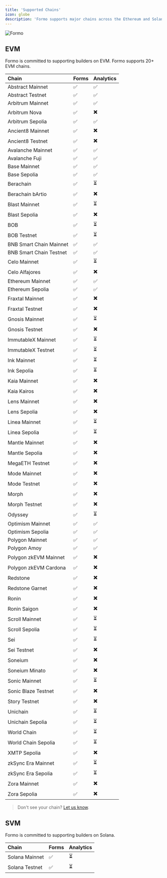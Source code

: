```yaml
---
title: 'Supported Chains'
icon: globe
description: 'Formo supports major chains across the Ethereum and Solana ecosystems.'
---
```


<Frame>
  <img src="/images/intro4.png" alt="Formo" />
</Frame>

## EVM

Formo is committed to supporting builders on EVM. Formo supports 20+ EVM chains.

| Chain                     | Forms | Analytics |
|:--------------------------|:------|:---------|
| Abstract Mainnet          | ✅    | ✅        |
| Abstract Testnet          | ✅    | ✅        |
| Arbitrum Mainnet          | ✅    | ✅        |
| Arbitrum Nova             | ✅    | ✖️          |
| Arbitrum Sepolia          | ✅    | ✅        |
| Ancient8 Mainnet          | ✅    | ✖️          |
| Ancient8 Testnet          | ✅    | ✖️          |
| Avalanche Mainnet         | ✅    | ✅          |
| Avalanche Fuji            | ✅    | ✅          |
| Base Mainnet              | ✅    | ✅        |
| Base Sepolia              | ✅    | ✅        |
| Berachain                 | ✅    | ⏳          |
| Berachain bArtio          | ✅    | ✖️          |
| Blast Mainnet             | ✅    | ⏳          |
| Blast Sepolia             | ✅    | ✖️          |
| BOB                       | ✅    | ⏳          |
| BOB Testnet               | ✅    | ⏳          |
| BNB Smart Chain Mainnet   | ✅    | ✅        |
| BNB Smart Chain Testnet   | ✅    | ✅        |
| Celo Mainnet              | ✅    | ⏳          |
| Celo Alfajores            | ✅    | ✖️          |
| Ethereum Mainnet          | ✅    | ✅        |
| Ethereum Sepolia          | ✅    | ✅        |
| Fraxtal Mainnet           | ✅    |  ✖️         |
| Fraxtal Testnet           | ✅    |  ✖️         |
| Gnosis Mainnet            | ✅    |  ⏳         |
| Gnosis Testnet            | ✅    |  ✖️        |
| ImmutableX Mainnet        | ✅    |  ⏳         |
| ImmutableX Testnet        | ✅    |  ⏳         |
| Ink Mainnet               | ✅    |  ⏳         |
| Ink Sepolia               | ✅    |  ⏳         |
| Kaia Mainnet              | ✅    |  ✖️         |
| Kaia Kairos               | ✅    |  ✖️         |
| Lens Mainnet              | ✅    |  ✖️         |
| Lens Sepolia              | ✅    |  ✖️         |
| Linea Mainnet             | ✅    |  ⏳       |
| Linea Sepolia             | ✅    |  ⏳       |
| Mantle Mainnet            | ✅    |   ✖️        |
| Mantle Sepolia            | ✅    |   ✖️        |
| MegaETH Testnet           | ✅    |   ✖️        |
| Mode Mainnet              | ✅    |   ✖️        |
| Mode Testnet              | ✅    |   ✖️        |
| Morph                     | ✅    |   ✖️        |
| Morph Testnet             | ✅    |  ✖️         |
| Odyssey                   | ✅    |  ⏳         |
| Optimism Mainnet          | ✅    | ✅        |
| Optimism Sepolia          | ✅    | ✅        |
| Polygon Mainnet           | ✅    | ✅        |
| Polygon Amoy              | ✅    | ✅        |
| Polygon zkEVM Mainnet     | ✅    | ✖️          |
| Polygon zkEVM Cardona     | ✅    | ✖️          |
| Redstone                  | ✅    |  ✖️         |
| Redstone Garnet           | ✅    |  ✖️         |
| Ronin                     | ✅    |  ✖️         |
| Ronin Saigon              | ✅    |  ✖️        |
| Scroll Mainnet            | ✅    |   ⏳        |
| Scroll Sepolia            | ✅    |   ⏳        |
| Sei                       | ✅    |   ⏳        |
| Sei Testnet               | ✅    |   ✖️        |
| Soneium                   | ✅    |   ✖️        |
| Soneium Minato            | ✅    |   ✖️        |
| Sonic Mainnet             | ✅    |   ⏳       |
| Sonic Blaze Testnet       | ✅    |   ✖️        |
| Story Testnet             | ✅    |   ✖️        |
| Unichain                  | ✅    |   ⏳        |
| Unichain Sepolia          | ✅    |   ⏳        |
| World Chain               | ✅    |   ⏳        |
| World Chain Sepolia       | ✅    |   ⏳        |
| XMTP Sepolia              | ✅    |   ✖️        |
| zkSync Era Mainnet        | ✅    |   ⏳       |
| zkSync Era Sepolia        | ✅    |   ⏳        |
| Zora Mainnet              | ✅    |   ✖️        |
| Zora Sepolia              | ✅    |   ✖️        |

> Don't see your chain? [Let us know](mailto:support@formo.so).

## SVM

Formo is committed to supporting builders on Solana.

| Chain                     | Forms | Analytics |
|:--------------------------|:------|:---------|
| Solana Mainnet          | ✅    | ⏳        |
| Solana Testnet          | ✅    | ⏳        |